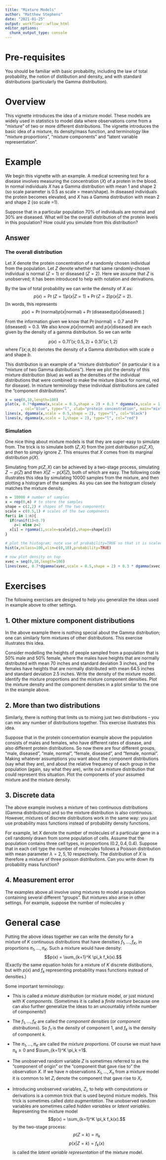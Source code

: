 ```yaml
---
title: "Mixture Models"
author: "Matthew Stephens"
date: "2021-01-25"
output: workflowr::wflow_html
editor_options:
  chunk_output_type: console
---
```


# Pre-requisites 

You should be familiar with basic probability, including the law of total probability, the notion of distibution and density, and with standard distributions (particularly the Gamma distribution).


# Overview

This vignette introduces the idea of a mixture model. These
models are widely used in statistics to 
model data where observations come from
a "mixture" of two or more different distributions. The vignette introduces
the basic idea of a mixture, its density/mass function, and 
terminology like "mixture proportions", "mixture components" and "latent variable representation".

# Example

We begin this vignette with an example.
A medical screening test for a disease involves measuring the concentration ($X$) of a protein in the blood. In normal individuals $X$ has a Gamma distribution with mean 1 and shape 2 (so scale parameter is 0.5 as scale = mean/shape).
In diseased individuals the protein becomes elevated, and $X$ has a Gamma distribution with mean 2 and shape 2 (so scale =1). 

Suppose that in a particular population 70\% of individuals are normal
and 30\% are diseased. What will be the overall distribution of the protein
levels in this population? How could you simulate from this distribution?

## Answer

### The overall distribution

Let $X$ denote the protein concentration of a randomly chosen individual from the population. Let $Z$ denote whether that same randomly-chosen individual is normal ($Z=1$) or diseased ($Z=2$). Here we assume that $Z$ is unobserved; it has been introduced to help with notation and derivations.

By the law of total probability we can write the density of $X$ as:
$$p(x) = \Pr(Z = 1) p(x | Z=1)  + \Pr(Z=2) p(x|Z=2).$$
[In words, this represents
$$p(x) = \Pr(\text{normal}) p(x | \text{normal}) + \Pr(\text{diseased}) p(x | \text{diseased}).]$$


From the information given we know that $\Pr(\text{normal})=0.7$ and $\Pr(\text{diseased})=0.3$. We also know $p(x| \text{normal})$ and
$p(x| \text{diseased})$ are each given by the density of a gamma distribution. So we can write

$$p(x) = 0.7 \Gamma(x;0.5,2) + 0.3 \Gamma(x; 1, 2)$$
where $\Gamma(x; a,b)$ denotes the density of a Gamma distribution
with scale $a$ and shape $b$.

This distribution is an example of a "mixture distribution" (in particular
it is a "mixture of two Gamma distributions"). 
Here we plot the density of this mixture distribution (blue) as well as
the densities of the individual distributions that were combined to make the mixture (black for normal, red for disease). In mixture terminology these individual distributions are called the "component distributions".
```r
x = seq(0,10,length=100)
plot(x, 0.7*dgamma(x,scale = 0.5,shape = 2) + 0.3 * dgamma(x,scale = 1,shape = 2)
       , col="blue", type="l", xlab="protein concentration", main="mixture distribution (blue)\n and component distributions (black,red)", ylab="density", ylim=c(0,0.8))
lines(x, dgamma(x,scale = 0.5,shape = 2), type="l", col="black")
lines(x, dgamma(x,scale = 1,shape = 2), type="l", col="red")
```

### Simulation

One nice thing about mixture models is that they are super-easy to simulate from. The trick is to simulate both $(Z,X)$ from the joint distribution $p(Z,X)$, and then to simply ignore $Z$. This ensures that $X$ comes from its marginal distribution $p(X)$. 

Simulating from $p(Z,X)$ can be achieved by a two-stage process, simulating $Z \sim p(Z)$ and then $X|Z \sim p(X|Z)$, both of which are easy.
The following code illustrates this idea
by simulating 10000 samples from the mixture, and then plotting a histogram of the samples. As you can see the histogram closely matches the mixture density.
```r
n = 10000 # number of samples
x = rep(0,n) # to store the samples
shape = c(2,2) # shapes of the two components
scale = c(0.5,1) # scales of the two components
for(i in 1:n){
  if(runif(1)<0.7) 
    z=1 else z=2
  x[i] = rgamma(1,scale=scale[z],shape=shape[z])
}

# plot the histogram; note use of probability=TRUE so that it is scaled like a density (area=1). This makes it easy to compare with the theoretical density
hist(x,nclass=100,xlim=c(0,10),probability=TRUE)

# now plot density on top
xvec = seq(0,10,length=100)
lines(xvec, 0.7*dgamma(xvec,scale = 0.5,shape = 2) + 0.3 * dgamma(xvec,scale = 1,shape = 2))
```


# Exercises

The following exercises are designed to 
help you generalize the ideas used in
example above to other settings.


## 1. Other mixture component distributions

In the above example there is nothing special about the Gamma distribution; one can similarly form mixtures of other distributions. This exercise illustrates this idea.

Consider modelling the heights of people sampled from a population that is 50% male and 50% female, where the males have heights that are normally distributed with mean 70 inches and standard deviation 3 inches,
and the females have heights that are normally distributed with mean 64.5 inches and standard deviation 2.5 inches. Write the density of the mixture model. Identify the mixture proportions and the mixture component densities. Plot the mixture density and the component densities in a plot similar to the one in the example above. 


## 2. More than two distributions

Similarly, there is nothing that limits us to mixing just two distributions -- you can mix any number of distributions together. This exercise illustrates this idea.

Suppose that in the protein concentration example above the population consists of males and females, who have different rates of disease, and also different protein distributions. So now there are four different groups, "male, diseased", "male, normal", "female, diseased", and "female, normal".
Making whatever assumptions you want about the component distributions
(say what they are), and about the relative frequency of each group in the population (again, say what they are), write out a mixture distribution that could represent this situation.
Plot the components of your assumed mixture and the mixture density.

## 3. Discrete data

The above example involves a mixture of two continuous distributions (Gamma distributions) and so the mixture distribution is also continuous. However, mixtures of discrete distributions work in the same way: you just use
probability mass functions instead of probability density functions.

For example, let $X$ denote the number of molecules of a particular gene in a cell randomly drawn from some population of cells. Assume that
the population contains three cell types, in proportions $(0.2,0.4,0.4)$. Suppose that in each cell type the number of molecules follows
a Poisson distribution with mean parameter $\lambda=2,5,10$ respectively.
The distribution of $X$ is therefore a mixture of three poisson distributions. Can you write down its probability mass function? 

## 4. Measurement error

The examples above all involve using mixtures to model 
a population containing several different "groups". But
mixtures also arise in other settings. For example, suppose 
the number of molecules 
y



# General case

Putting the above ideas together we can write the density for a  
mixture of $K$ continuous distributions that have densities $f_1,\dots,f_K$,
in proportions $\pi_1,\dots,\pi_K$. Such a mixture would have density:
$$p(x) = \sum_{k=1}^K \pi_k f_k(x).$$
(Exactly the same equation holds for a mixture of $K$ discrete distibutions, but with $p(x)$ and $f_k$ representing probability mass functions instead of densities.)

Some important terminology:

+ This is called a *mixture distribution* (or mixture model, or just mixture) with $K$ *components*. (Sometimes it is called a *finite mixture* because one can also further generalize the ideas to an uncountably infinite number of components!)

+ The $f_1,\dots,f_K$ are called the *component densities* (or *component distributions*). So $f_1$ is the density of component 1, and $f_k$ is the density of component $k$. 

+ The $\pi_1,\dots,\pi_K$ are called the *mixture proportions*. Of course
we must have $\pi_k \geq 0$ and $\sum_{k=1}^K \pi_k =1$.

+ The unobserved random variable $Z$ is sometimes referred to as the "component of origin" or the "component that gave rise to" the observation $X$. If we have $n$ observations $X_1,\dots,X_n$ from a mixture model
it is common to let $Z_i$ denote the component that gave rise to $X_i$.

+ Introducing unobserved variables, $Z_i$, to help with computations
or derivations is a common trick that is used beyond mixture models.
This trick is sometimes called *data augmentation*.  The unobserved random variables are sometimes called *hidden variables* or *latent variables*. 
Representing the mixture model
$$p(x) = \sum_{k=1}^K \pi_k f_k(x).$$
by the two-stage process:
$$p(Z=k) = \pi_k$$
$$p(x | Z=k) = f_k(x)$$
is called the *latent variable representation* of the mixture model.

